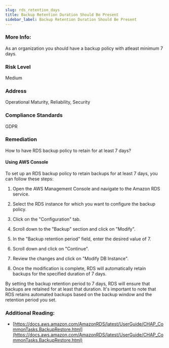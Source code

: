 ```yaml
---
slug: rds_retention_days
title: Backup Retention Duration Should Be Present
sidebar_label: Backup Retention Duration Should Be Present
---
```


### More Info:

As an organization you should have a backup policy with atleast minimum 7 days.

### Risk Level

Medium

### Address

Operational Maturity, Reliability, Security

### Compliance Standards

GDPR

### Remediation

How to have RDS backup policy to retain for at least 7 days?

#### Using AWS Console

To set up an RDS backup policy to retain backups for at least 7 days, you can follow these steps:

1. Open the AWS Management Console and navigate to the Amazon RDS service.

2. Select the RDS instance for which you want to configure the backup policy.

3. Click on the "Configuration" tab.

4. Scroll down to the "Backup" section and click on "Modify".

5. In the "Backup retention period" field, enter the desired value of 7.

6. Scroll down and click on "Continue".

7. Review the changes and click on "Modify DB Instance".

8. Once the modification is complete, RDS will automatically retain backups for the specified duration of 7 days.

By setting the backup retention period to 7 days, RDS will ensure that backups are retained for at least that duration. It's important to note that RDS retains automated backups based on the backup window and the retention period you set.

### Additional Reading:

- [https://docs.aws.amazon.com/AmazonRDS/latest/UserGuide/CHAP_CommonTasks.BackupRestore.html](https://docs.aws.amazon.com/AmazonRDS/latest/UserGuide/CHAP_CommonTasks.BackupRestore.html) 

